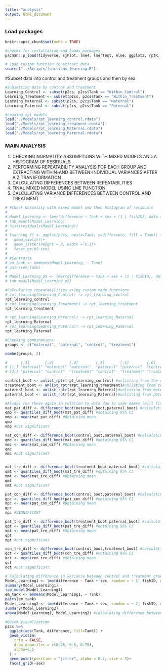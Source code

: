 ```yaml
---
title: "analysis"
output: html_document
---
```


### Load packages
```r
knitr::opts_chunk$set(echo = TRUE)

#checks for installation and loads packages
pacman::p_load(tidyverse, sjPlot, lme4, lmerTest, nlme, ggplot2, rptR, emmeans, wesanderson, ggpubr, extrafonts, stargazer, patchwork)         

# Load custom function to extract data 
source("../Scripts/functions_learning.R")
```

#Subset data into control and treatment groups and then by sex
```r
#Subsetting data by control and treatment
Learning_Control <- subset(p2cs, p2cs$Tank == "Within_Control") 
Learning_Treatment <- subset(p2cs, p2cs$Tank == "Within_Treatment") 
Learning_Maternal <- subset(p2cs, p2cs$Tank == "Maternal") 
Learning_Paternal <- subset(p2cs, p2cs$Tank == "Paternal") 

#Loading rpt models
load("./Models/rpt_learning_control.rdata")
load("./Models/rpt_learning_treatment.rdata")
load("./Models/rpt_learning_Maternal.rdata")
load("./Models/rpt_learning_Paternal.rdata")
```

### MAIN ANALYSIS 
1) CHECKING NORMALITY ASSUMPTIONS WITH MIXED MODELS AND A HISTOGRAM OF RESIDUALS
2) PERFORMING REPEATABILITY ANALYSIS FOR EACH GROUP AND EXTRACTING WITHIN-AND BETWEEN-INDIVIDUAL VARIANCES AFTER A Z TRANSFORMATION
3) CALCULATING DIFFERENCES BETWEEN REPEATABILITIES
4) FINAL MIXED MODEL USING LME FUNCTION
5) CALCULATING VARIANCE DIFFERENCES BETWEEN CONTROL AND TREATMENT

```r
# #Check Normality with mixed model and then histogram of residuals
# 
# Model_Learning <- lmer(difference ~ Tank + sex + (1 | fishID), data = p2cs) 
# tab_model(Model_Learning)
# hist(residuals(Model_Learning)) 
# 
# learning_f1 <- ggplot(p2cs, aes(x=Tank, y=difference, fill = Tank)) + 
#   geom_violin()+
#   geom_jitter(height = 0, width = 0.1)+
#   facet_grid(~sex)
# 
# #Contrasts 
# em_tank <- emmeans(Model_Learning, ~ Tank) 
# pairs(em_tank)
# 
# Model_Learning_p5 <- lmer(difference ~ Tank + sex + (1 | fishID), data = p5cs) 
# tab_model(Model_Learning_p5)

#Calculating repeatabilities using custom made functions
# rpt_learning(Learning_Control) -> rpt_learning_control
rpt_learning_control
# rpt_learning(Learning_Treatment) -> rpt_learning_treatment
rpt_learning_treatment

# rpt_learning(Learning_Maternal) -> rpt_learning_Maternal
rpt_learning_Maternal
# rpt_learning(Learning_Paternal) -> rpt_learning_Paternal
rpt_learning_Paternal

#Checking combinations
groups <- c("maternal", "paternal", "control", "treatment")

combn(groups, 2)

#      [,1]       [,2]       [,3]        [,4]       [,5]        [,6]       
# [1,] "maternal" "maternal" "maternal"  "paternal" "paternal"  "control"  
# [2,] "paternal" "control"  "treatment" "control"  "treatment" "treatment"

control_boot <- unlist_rptr(rpt_learning_control) #unlisting from the control tanks
treatment_boot <- unlist_rptr(rpt_learning_treatment)#unlisting from treatment tanks
maternal_boot <- unlist_rptr(rpt_learning_Maternal)#unlisting from maternal tanks
paternal_boot <- unlist_rptr(rpt_learning_Paternal)#unlisting from paternal tanks

#Always run these again in relation to data due to same names (will fix this later)
mat_pat_diff <- difference_boot(maternal_boot,paternal_boot) #calculating the difference
qmp <- quantiles_diff_boot(mat_pat_diff) #obtaining 95% CI
mmp <- mean(mat_pat_diff) #Obtaining mean
qmp
mmp #not significant

mat_con_diff <- difference_boot(control_boot,maternal_boot) #calculating the difference
qmc <- quantiles_diff_boot(mat_con_diff) #obtaining 95% CI
mmc <- mean(mat_con_diff) #Obtaining mean
qmc
mmc #not significant


mat_tre_diff <- difference_boot(treatment_boot,maternal_boot) #calculating the difference
qmt <- quantiles_diff_boot(mat_tre_diff) #obtaining 95% CI
mmt <- mean(mat_tre_diff) #Obtaining mean
qmt
mmt #not significant

pat_con_diff <- difference_boot(control_boot,paternal_boot) #calculating the difference
qpc <- quantiles_diff_boot(pat_con_diff) #obtaining 95% CI
mpc <- mean(pat_con_diff) #Obtaining mean
qpc
mpc #SIGNIFICANT

pat_tre_diff <- difference_boot(treatment_boot,paternal_boot) #calculating the difference
qpt <- quantiles_diff_boot(pat_tre_diff) #obtaining 95% CI
mpt <- mean(pat_tre_diff) #Obtaining mean
qpt
mpt #not significant

con_tre_diff <- difference_boot(control_boot,treatment_boot) #calculating the difference
qct <- quantiles_diff_boot(con_tre_diff) #obtaining 95% CI
mct <- mean(con_tre_diff) #Obtaining mean
qct
mct #not significant

# Calculating difference in variance between control and treatment groups
Model_Learning1 <- lme(difference ~ Tank + sex, random = ~ 1| fishID, data = p2cs, na.action=na.exclude) #mixed model without variance structure
summary(Model_Learning1)
tab_model(Model_Learning1)
em_tank <- emmeans(Model_Learning1, ~ Tank) 
pairs(em_tank)
Model_Learning2 <- lme(difference ~ Tank + sex, random = ~ 1| fishID, weights = varIdent(form=~1|Tank), data = p2cs, na.action=na.exclude) #mixed model with variance structure varIdent
summary(Model_Learning2)
anova(Model_Learning1, Model_Learning2) #calculating difference between two models to find difference in variance

#Quick Visualization
p2cs %>%
  ggplot(aes(Tank, difference, fill=Tank)) +
  geom_violin(
    trim = FALSE,
    draw_quantiles = c(0.25, 0.5, 0.75), 
    alpha=0.5
  ) + 
  geom_point(position = "jitter", alpha = 0.7, size = 3)+
  facet_grid(~sex)
```


